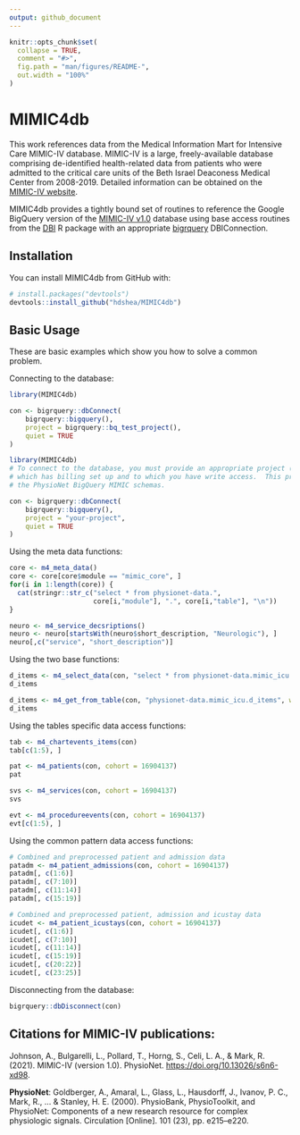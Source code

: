 ```yaml
---
output: github_document
---
```


<!-- README.md is generated from README.Rmd. Please edit that file -->

```r
knitr::opts_chunk$set(
  collapse = TRUE,
  comment = "#>",
  fig.path = "man/figures/README-",
  out.width = "100%"
)
```

# MIMIC4db

<!-- badges: start -->
<!-- badges: end -->

This work references data from the Medical Information Mart for Intensive Care MIMIC-IV database. 
MIMIC-IV is a large, freely-available database comprising de-identified health-related data from patients who
were admitted to the critical care units of the Beth Israel Deaconess Medical Center from 2008-2019.  Detailed
information can be obtained on the [MIMIC-IV website](https://mimic.mit.edu/docs/iv/).

MIMIC4db provides a tightly bound set of routines to reference the Google BigQuery version of the [MIMIC-IV v1.0](https://physionet.org/content/mimiciii/1.0/) database using 
base access routines from the [DBI](https://github.com/r-dbi/DBI) R package with an appropriate [bigrquery](https://github.com/r-dbi/bigrquery) DBIConnection. 

## Installation

You can install MIMIC4db from GitHub with:

``` r
# install.packages("devtools")
devtools::install_github("hdshea/MIMIC4db")
```

## Basic Usage

These are basic examples which show you how to solve a common problem.

Connecting to the database:

```r
library(MIMIC4db)

con <- bigrquery::dbConnect(
    bigrquery::bigquery(),
    project = bigrquery::bq_test_project(),
    quiet = TRUE
)
```

```r
library(MIMIC4db)
# To connect to the database, you must provide an appropriate project (in the `"your-project"` slot below)
# which has billing set up and to which you have write access.  This project must be approved to access
# the PhysioNet BigQuery MIMIC schemas.

con <- bigrquery::dbConnect(
    bigrquery::bigquery(),
    project = "your-project",
    quiet = TRUE
)
```

Using the meta data functions:

```r
core <- m4_meta_data()
core <- core[core$module == "mimic_core", ]
for(i in 1:length(core)) {
  cat(stringr::str_c("select * from physionet-data.", 
                     core[i,"module"], ".", core[i,"table"], "\n"))
}

neuro <- m4_service_decsriptions()
neuro <- neuro[startsWith(neuro$short_description, "Neurologic"), ]
neuro[,c("service", "short_description")]
```

Using the two base functions:

```r
d_items <- m4_select_data(con, "select * from physionet-data.mimic_icu.d_items order by itemid limit 5")
d_items

d_items <- m4_get_from_table(con, "physionet-data.mimic_icu.d_items", where = "where itemid <= 220048")
d_items
```

Using the tables specific data access functions:

```r
tab <- m4_chartevents_items(con)
tab[c(1:5), ]

pat <- m4_patients(con, cohort = 16904137)
pat

svs <- m4_services(con, cohort = 16904137)
svs

evt <- m4_procedureevents(con, cohort = 16904137)
evt[c(1:5), ]
```

Using the common pattern data access functions:

```r
# Combined and preprocessed patient and admission data
patadm <- m4_patient_admissions(con, cohort = 16904137)
patadm[, c(1:6)]
patadm[, c(7:10)]
patadm[, c(11:14)]
patadm[, c(15:19)]

# Combined and preprocessed patient, admission and icustay data
icudet <- m4_patient_icustays(con, cohort = 16904137)
icudet[, c(1:6)]
icudet[, c(7:10)]
icudet[, c(11:14)]
icudet[, c(15:19)]
icudet[, c(20:22)]
icudet[, c(23:25)]
```

Disconnecting from the database:

```r
bigrquery::dbDisconnect(con)
```


## Citations for MIMIC-IV publications:

Johnson, A., Bulgarelli, L., Pollard, T., Horng, S., Celi, L. A., & Mark, R. (2021). MIMIC-IV (version 1.0). PhysioNet. [https://doi.org/10.13026/s6n6-xd98](https://doi.org/10.13026/s6n6-xd98).

**PhysioNet**:
Goldberger, A., Amaral, L., Glass, L., Hausdorff, J., Ivanov, P. C., Mark, R., ... & Stanley, H. E. (2000).
PhysioBank, PhysioToolkit, and PhysioNet: Components of a new research resource for complex physiologic signals.
Circulation [Online]. 101 (23), pp. e215–e220.
